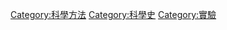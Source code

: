 {{Commonscat|Experiments}}

[[Category:科學方法|Category:科學方法]]
[[Category:科學史|Category:科學史]]
[[Category:實驗|Category:實驗]]
